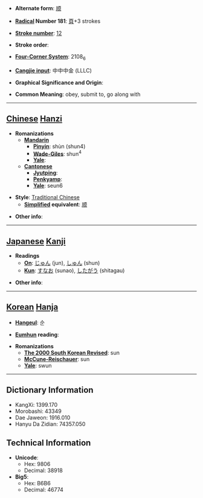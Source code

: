 * '''Alternate form''': [[顺]]

* '''[[Wiktionary:Chinese radical index| Radical]] Number 181''': [[Wiktionary:Chinese radical index 頁|頁]]+3 strokes

* '''[[Wiktionary:Chinese total strokes index|Stroke number]]''': [[Wiktionary:Chinese total strokes index 12|12]]

* '''Stroke order''': 

* '''[[Wiktionary:Chinese four corner index|Four-Corner System]]''': 2108<sub>6</sub>

* '''[[Wiktionary:Chinese Cangjie index|Cangjie input]]''': 中中中金 (LLLC)

* '''Graphical Significance and Origin''': 

* '''Common Meaning''': obey, submit to, go along with

----

== [[Chinese]] [[Hanzi]] ==

* '''Romanizations'''
** '''[[Mandarin]]'''
*** '''[[Pinyin]]''': shùn (shun4)
*** '''[[Wade-Giles]]''': shun<sup>4</sup>
*** '''[[Yale]]''': 
** '''[[Cantonese]]'''
*** '''[[Jyutping]]''':
*** '''[[Penkyamp]]''': 
*** '''[[Yale]]''': seun6

* '''Style''': [[Traditional Chinese]] 
** '''[[Simplified Chinese|Simplified]] equivalent''': [[顺]]

* '''Other info''': 

----

== [[Japanese]] [[Kanji]] ==

* '''Readings'''
** '''[[On]]''': [[じゅん]] (jun), [[しゅん]] (shun)
** '''[[Kun]]''': [[すなお]] (sunao), [[したがう]] (shitagau)

* '''Other info''':  

----

== [[Korean]] [[Hanja]] ==

* '''[[Hangeul]]''': 순

* '''[[Eumhun]] reading''': 

* '''Romanizations'''
** '''[[The 2000 South Korean Revised Romanization|The 2000 South Korean Revised]]''': sun
** '''[[McCune-Reischauer]]''': sun
** '''[[Yale]]''': swun

----

== Dictionary Information ==

* KangXi: 1399.170
* Morobashi: 43349
* Dae Jaweon: 1916.010
* Hanyu Da Zidian: 74357.050

== Technical Information ==

* '''Unicode''':
** Hex: 9806
** Decimal: 38918
* '''Big5''':
** Hex: B6B6
** Decimal: 46774